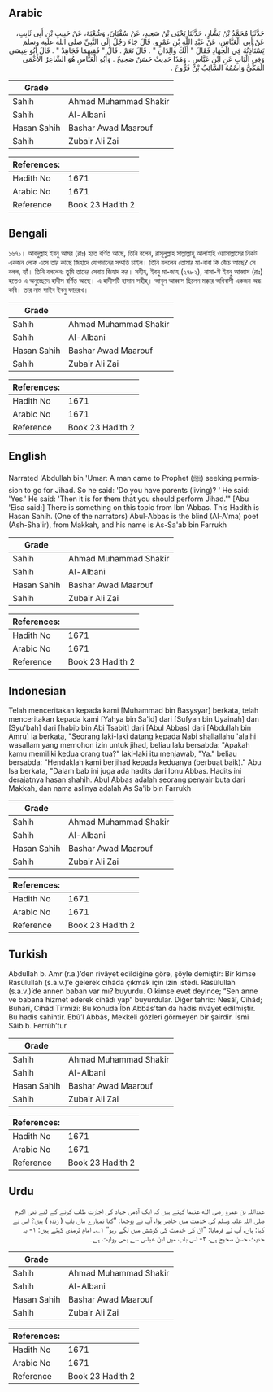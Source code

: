 ## Arabic


<div dir="rtl" lang="ar" style={{fontSize:'larger',backgroundColor:'#f8f9fa',padding:20}}>
حَدَّثَنَا مُحَمَّدُ بْنُ بَشَّارٍ، حَدَّثَنَا يَحْيَى بْنُ سَعِيدٍ، عَنْ سُفْيَانَ، وَشُعْبَةَ، عَنْ حَبِيبِ بْنِ أَبِي ثَابِتٍ، عَنْ أَبِي الْعَبَّاسِ، عَنْ عَبْدِ اللَّهِ بْنِ عَمْرٍو، قَالَ جَاءَ رَجُلٌ إِلَى النَّبِيِّ صلى الله عليه وسلم يَسْتَأْذِنُهُ فِي الْجِهَادِ فَقَالَ ‏"‏ أَلَكَ وَالِدَانِ ‏"‏ ‏.‏ قَالَ نَعَمْ ‏.‏ قَالَ ‏"‏ فَفِيهِمَا فَجَاهِدْ ‏"‏ ‏.‏ قَالَ أَبُو عِيسَى وَفِي الْبَابِ عَنِ ابْنِ عَبَّاسٍ ‏.‏ وَهَذَا حَدِيثٌ حَسَنٌ صَحِيحٌ ‏.‏ وَأَبُو الْعَبَّاسِ هُوَ الشَّاعِرُ الأَعْمَى الْمَكِّيُّ وَاسْمُهُ السَّائِبُ بْنُ فَرُّوخَ ‏.‏
</div>
<div style={{backgroundColor:'#f8f9fa',padding:20, marginBottom: 10}}><table> <thead> <tr> <th>Grade</th> <th></th> </tr> </thead> <tbody> <tr><td>Sahih</td><td>Ahmad Muhammad Shakir</td></tr><tr><td>Sahih</td><td>Al-Albani</td></tr><tr><td>Hasan Sahih</td><td>Bashar Awad Maarouf</td></tr><tr><td>Sahih</td><td>Zubair Ali Zai</td></tr></tbody></table><table> <thead> <tr> <th>References:</th> <th></th> </tr> </thead> <tbody><tr><td>Hadith No</td><td>1671</td></tr><tr><td>Arabic No</td><td>1671</td></tr><tr><td>Reference</td><td>Book 23 Hadith 2</td></tr></tbody></table></div>

## Bengali


<div dir="ltr" lang="bn" style={{fontSize:'larger',backgroundColor:'#f8f9fa',padding:20}}>
১৬৭১। আবদুল্লাহ ইবনু আমর (রাঃ) হতে বর্ণিত আছে, তিনি বলেন, রাসূলুল্লাহ সাল্লাল্লাহু আলাইহি ওয়াসাল্লামের নিকট একজন লোক এসে তার কাছে জিহাদে যোগদানের সম্মতি চাইল। তিনি বললেন তোমার মা-বাবা কি বেঁচে আছে? সে বলল, হ্যাঁ। তিনি বললেনঃ তুমি তাদের সেবায় জিহাদ কর। সহীহ, ইবনু মা-জাহ (২৭৮২), নাসা-ঈ ইবনু আব্বাস (রাঃ) হতেও এ অনুচ্ছেদে হাদীস বর্ণিত আছে। এ হাদীসটি হাসান সহীহ্। আবূল আব্বাস ছিলেন মক্কার অধিবাসী একজন অন্ধ কবি। তার নাম সাইব ইবনু ফাররূখ।
</div>
<div style={{backgroundColor:'#f8f9fa',padding:20, marginBottom: 10}}><table> <thead> <tr> <th>Grade</th> <th></th> </tr> </thead> <tbody> <tr><td>Sahih</td><td>Ahmad Muhammad Shakir</td></tr><tr><td>Sahih</td><td>Al-Albani</td></tr><tr><td>Hasan Sahih</td><td>Bashar Awad Maarouf</td></tr><tr><td>Sahih</td><td>Zubair Ali Zai</td></tr></tbody></table><table> <thead> <tr> <th>References:</th> <th></th> </tr> </thead> <tbody><tr><td>Hadith No</td><td>1671</td></tr><tr><td>Arabic No</td><td>1671</td></tr><tr><td>Reference</td><td>Book 23 Hadith 2</td></tr></tbody></table></div>

## English


<div dir="ltr" lang="en" style={{fontSize:'larger',backgroundColor:'#f8f9fa',padding:20}}>
Narrated 'Abdullah bin 'Umar: A man came to Prophet (ﷺ) seeking permission to go for Jihad. So he said: 'Do you have parents (living)? ' He said: 'Yes.' He said: 'Then it is for them that you should perform Jihad.'" [Abu 'Eisa said:] There is something on this topic from Ibn 'Abbas. This Hadith is Hasan Sahih. (One of the narrators) Abul-Abbas is the blind (Al-A'ma) poet (Ash-Sha'ir), from Makkah, and his name is As-Sa'ab bin Farrukh
</div>
<div style={{backgroundColor:'#f8f9fa',padding:20, marginBottom: 10}}><table> <thead> <tr> <th>Grade</th> <th></th> </tr> </thead> <tbody> <tr><td>Sahih</td><td>Ahmad Muhammad Shakir</td></tr><tr><td>Sahih</td><td>Al-Albani</td></tr><tr><td>Hasan Sahih</td><td>Bashar Awad Maarouf</td></tr><tr><td>Sahih</td><td>Zubair Ali Zai</td></tr></tbody></table><table> <thead> <tr> <th>References:</th> <th></th> </tr> </thead> <tbody><tr><td>Hadith No</td><td>1671</td></tr><tr><td>Arabic No</td><td>1671</td></tr><tr><td>Reference</td><td>Book 23 Hadith 2</td></tr></tbody></table></div>

## Indonesian


<div dir="ltr" lang="id" style={{fontSize:'larger',backgroundColor:'#f8f9fa',padding:20}}>
Telah menceritakan kepada kami [Muhammad bin Basysyar] berkata, telah menceritakan kepada kami [Yahya bin Sa'id] dari [Sufyan bin Uyainah] dan [Syu'bah] dari [habib bin Abi Tsabit] dari [Abul Abbas] dari [Abdullah bin Amru] ia berkata, "Seorang laki-laki datang kepada Nabi shallallahu 'alaihi wasallam yang memohon izin untuk jihad, beliau lalu bersabda: "Apakah kamu memiliki kedua orang tua?" laki-laki itu menjawab, "Ya." beliau bersabda: "Hendaklah kami berjihad kepada keduanya (berbuat baik)." Abu Isa berkata, "Dalam bab ini juga ada hadits dari Ibnu Abbas. Hadits ini derajatnya hasan shahih. Abul Abbas adalah seorang penyair buta dari Makkah, dan nama aslinya adalah As Sa'ib bin Farrukh
</div>
<div style={{backgroundColor:'#f8f9fa',padding:20, marginBottom: 10}}><table> <thead> <tr> <th>Grade</th> <th></th> </tr> </thead> <tbody> <tr><td>Sahih</td><td>Ahmad Muhammad Shakir</td></tr><tr><td>Sahih</td><td>Al-Albani</td></tr><tr><td>Hasan Sahih</td><td>Bashar Awad Maarouf</td></tr><tr><td>Sahih</td><td>Zubair Ali Zai</td></tr></tbody></table><table> <thead> <tr> <th>References:</th> <th></th> </tr> </thead> <tbody><tr><td>Hadith No</td><td>1671</td></tr><tr><td>Arabic No</td><td>1671</td></tr><tr><td>Reference</td><td>Book 23 Hadith 2</td></tr></tbody></table></div>

## Turkish


<div dir="ltr" lang="tr" style={{fontSize:'larger',backgroundColor:'#f8f9fa',padding:20}}>
Abdullah b. Amr (r.a.)’den rivâyet edildiğine göre, şöyle demiştir: Bir kimse Rasûlullah (s.a.v.)’e gelerek cihâda çıkmak için izin istedi. Rasûlullah (s.a.v.)’de annen baban var mı? buyurdu. O kimse evet deyince; “Sen anne ve babana hizmet ederek cihâdı yap” buyurdular. Diğer tahric: Nesâî, Cihâd; Buhârî, Cihâd Tirmizî: Bu konuda İbn Abbâs’tan da hadis rivâyet edilmiştir. Bu hadis sahihtir. Ebû’l Abbâs, Mekkeli gözleri görmeyen bir şairdir. İsmi Sâib b. Ferrûh’tur
</div>
<div style={{backgroundColor:'#f8f9fa',padding:20, marginBottom: 10}}><table> <thead> <tr> <th>Grade</th> <th></th> </tr> </thead> <tbody> <tr><td>Sahih</td><td>Ahmad Muhammad Shakir</td></tr><tr><td>Sahih</td><td>Al-Albani</td></tr><tr><td>Hasan Sahih</td><td>Bashar Awad Maarouf</td></tr><tr><td>Sahih</td><td>Zubair Ali Zai</td></tr></tbody></table><table> <thead> <tr> <th>References:</th> <th></th> </tr> </thead> <tbody><tr><td>Hadith No</td><td>1671</td></tr><tr><td>Arabic No</td><td>1671</td></tr><tr><td>Reference</td><td>Book 23 Hadith 2</td></tr></tbody></table></div>

## Urdu


<div dir="rtl" lang="ur" style={{fontSize:'larger',backgroundColor:'#f8f9fa',padding:20}}>
عبداللہ بن عمرو رضی الله عنہما کہتے ہیں کہ ایک آدمی جہاد کی اجازت طلب کرنے کے لیے نبی اکرم صلی اللہ علیہ وسلم کی خدمت میں حاضر ہوا، آپ نے پوچھا: ”کیا تمہارے ماں باپ ( زندہ ) ہیں؟ اس نے کہا: ہاں، آپ نے فرمایا: ”ان کی خدمت کی کوشش میں لگے رہو“ ۱؎۔ امام ترمذی کہتے ہیں: ۱- یہ حدیث حسن صحیح ہے، ۲- اس باب میں ابن عباس سے بھی روایت ہے۔
</div>
<div style={{backgroundColor:'#f8f9fa',padding:20, marginBottom: 10}}><table> <thead> <tr> <th>Grade</th> <th></th> </tr> </thead> <tbody> <tr><td>Sahih</td><td>Ahmad Muhammad Shakir</td></tr><tr><td>Sahih</td><td>Al-Albani</td></tr><tr><td>Hasan Sahih</td><td>Bashar Awad Maarouf</td></tr><tr><td>Sahih</td><td>Zubair Ali Zai</td></tr></tbody></table><table> <thead> <tr> <th>References:</th> <th></th> </tr> </thead> <tbody><tr><td>Hadith No</td><td>1671</td></tr><tr><td>Arabic No</td><td>1671</td></tr><tr><td>Reference</td><td>Book 23 Hadith 2</td></tr></tbody></table></div>
